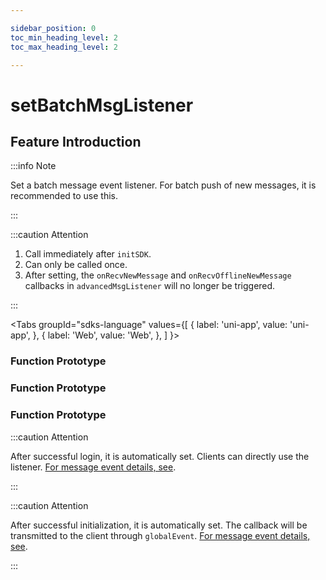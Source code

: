 ```yaml
---

sidebar_position: 0
toc_min_heading_level: 2
toc_max_heading_level: 2

---
```


# setBatchMsgListener

## Feature Introduction

:::info Note

Set a batch message event listener. For batch push of new messages, it is recommended to use this.

:::

:::caution Attention

1. Call immediately after `initSDK`.
2. Can only be called once.
3. After setting, the `onRecvNewMessage` and `onRecvOfflineNewMessage` callbacks in `advancedMsgListener` will no longer be triggered.

:::

<Tabs
groupId="sdks-language"
values={[
{ label: 'uni-app', value: 'uni-app', },
{ label: 'Web', value: 'Web', },
]
}>

<TabItem value="Flutter">

### Function Prototype

</TabItem>

<TabItem value="iOS">

### Function Prototype

</TabItem>

<TabItem value="Android">

### Function Prototype

</TabItem>

<TabItem value="Web">

:::caution Attention

After successful login, it is automatically set. Clients can directly use the listener. [For message event details, see](/listener/batchMsgListener.mdx).

:::

</TabItem>

<TabItem value="uni-app">

:::caution Attention

After successful initialization, it is automatically set. The callback will be transmitted to the client through `globalEvent`. [For message event details, see](/listener/batchMsgListener.mdx).

:::

</TabItem>

</Tabs>